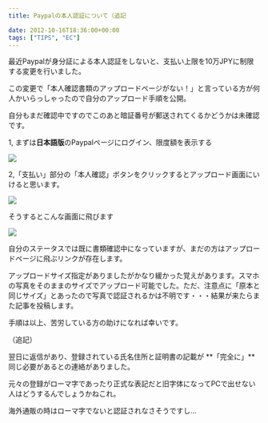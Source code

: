 ---
title: Paypalの本人認証について（追記

date: 2012-10-16T18:36:00+00:00
tags: ["TIPS", "EC"]
---

最近Paypalが身分証による本人認証をしないと、支払い上限を10万JPYに制限する変更を行いました。

この変更で「本人確認書類のアップロードページがない！」と言っている方が何人かいらっしゃったので自分のアップロード手順を公開。

自分もまだ確認中ですのでこのあと暗証番号が郵送されてくるかどうかは未確認です。

1, まずは**日本語版**のPaypalページにログイン、限度額を表示する

![ ](./lightshot.png)

2,「支払い」部分の「本人確認」ボタンをクリックするとアップロード画面にいけると思います。

![ ](./lightshot1.png)

そうするとこんな画面に飛びます

![ ](./Screenshot_1.png)

自分のステータスでは既に書類確認中になっていますが、まだの方はアップロードページに飛ぶリンクが存在します。

アップロードサイズ指定がありましたがかなり緩かった覚えがあります。スマホの写真をそのままのサイズでアップロード可能でした。ただ、注意点に「原本と同じサイズ」とあったので写真で認証されるかは不明です・・・結果が来たらまた記事を投稿します。

手順は以上、苦労している方の助けになれば幸いです。

（追記）

翌日に返信があり、登録されている氏名住所と証明書の記載が **「完全に」**同じ必要があるとの連絡がありました。

元々の登録がローマ字であったり正式な表記だと旧字体になってPCで出せない人はどうするんでしょうかねこれ。

海外通販の時はローマ字でないと認証されなさそうですし…
